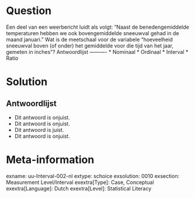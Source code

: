 Question
========
  
Een deel van een weerbericht luidt als volgt: "Naast de benedengemiddelde temperaturen hebben we ook bovengemiddelde sneeuwval gehad in de maand januari." Wat is de meetschaal voor de variabele "hoeveelheid sneeuwval boven (of onder) het gemiddelde voor die tijd van het jaar, gemeten in inches"? 
Antwoordlijst
----------
* Nominaal
* Ordinaal
* Interval
* Ratio

Solution
========

Antwoordlijst
----------
* Dit antwoord is onjuist.
* Dit antwoord is onjuist.
* Dit antwoord is juist.
* Dit antwoord is onjuist.

Meta-information
================
exname: uu-Interval-002-nl
extype: schoice
exsolution: 0010
exsection: Measurement Level/Interval
exextra[Type]: Case, Conceptual
exextra[Language]: Dutch
exextra[Level]: Statistical Literacy
